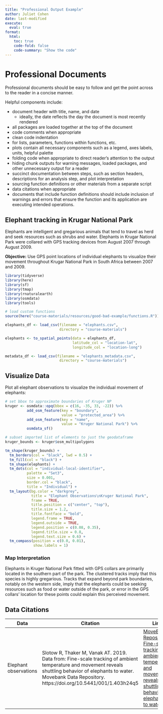 ```yaml
---
title: "Professional Output Example"
author: Juliet Cohen
date: last-modified
execute: 
  eval: true
format:
  html:
    toc: true
    code-fold: false
    code-summary: "Show the code"
---
```


# Professional Documents

Professional documents should be easy to follow and get the point across to the reader in a concise manner.

Helpful components include:

-   document header with title, name, and date
    -   ideally, the date reflects the day the document is most recently rendered
-   all packages are loaded together at the top of the document
-   code comments when appropriate
-   clean code indentation
  - for lists, parameters, functions within functions, etc.
-   plots contain all necessary components such as a legend, axes labels, units, helpful palette
-   folding code when appropriate to direct reader's attention to the output
-   hiding chunk outputs for warning messages, loaded packages, and other unnecessary output for a reader
-   succinct documentation between steps, such as section headers, descriptions for an analysis step, and plot interpretation
-   sourcing function definitions or other materials from a separate script
- data citations when appropriate
- documents that include function definitions should include inclusion of warnings and errors that ensure the function and its application are executing intended operations.

## Elephant tracking in Krugar National Park

Elephants are intelligent and gregarious animals that tend to travel as herd and seek resources such as shrubs and water. Elephants in Krugar National Park were collared with GPS tracking devices from August 2007 through August 2009.

**Objective:** Use GPS point locations of individual elephants to visualize their movement throughout Krugar National Park in South Africa between 2007 and 2009.

```r
library(tidyverse)
library(here)
library(sf)
library(tmap)
library(rnaturalearth)
library(osmdata)
library(tools)

# load custom functions
source(here("course-materials/resources/good-bad-example/functions.R"))
```

```r
elephants_df <- load_csv(filename = "elephants.csv",
                         directory = "course-materials")

elephants <- to_spatial_points(data = elephants_df,
                               latitude_col = "location-lat",
                               longitude_col = "location-long")

metadata_df <- load_csv(filename = "elephants_metadata.csv",
                         directory = "course-materials")
```

## Visualize Data

Plot all elephant observations to visualize the individual movement of elephants:

```r
# set bbox to approximate boundaries of Kruger NP
kruger <- osmdata::opq(bbox = c(16, -35, 33, -22)) %>%
          add_osm_feature(key = "boundary", 
                          value = "protected_area") %>%
          add_osm_feature(key = "name", 
                          value = "Kruger National Park") %>%
          osmdata_sf()

# subset imported list of elements to just the geodataframe
kruger_bounds <- kruger$osm_multipolygons

tm_shape(kruger_bounds) +
  tm_borders(col = "black", lwd = 0.5) +
  tm_fill(col = "black") +
  tm_shape(elephants) +
  tm_dots(col = "individual-local-identifier",
          palette = "Set3",
          size = 0.001,
          border.col = "black",
          title = "Individual") +
  tm_layout(bg.color = "darkgrey",
            title = "Elephant Observations\nKruger National Park",
            frame = TRUE,
            title.position = c("center", "top"),
            title.size = 1.2,
            title.fontface = "bold",
            legend.frame = TRUE,
            legend.outside = TRUE,
            legend.position = c(0.08, 0.35),
            legend.title.size = 0.8,
            legend.text.size = 0.6) +
  tm_compass(position = c(0.0, 0.01),
             show.labels = 1)
```

### Map Interpretation

Elephants in Kruger National Park fitted with GPS collars are primarily located in the southern part of the park. The clustered tracks imply that this species is highly gregarious. Tracks that expand beyond park boundaries, notably on the western side, imply that the elephants could be seeking resources such as food or water outside of the park, or error in the GPS collars' location for these points could explain this perceived movement. 


## Data Citations

| Data | Citation | Link |
|------|----------|------|
| Elephant observations | Slotow R, Thaker M, Vanak AT. 2019. Data from: Fine-scale tracking of ambient temperature and movement reveals shuttling behavior of elephants to water. Movebank Data Repository. https://doi.org/10.5441/001/1.403h24q5 | [MoveBank Repository: Fine-scale tracking of ambient temperature and movement reveals shuttling behavior of elephants to water](https://datarepository.movebank.org/entities/datapackage/b777279a-581d-43ce-b790-8e60304fb8b4) |




